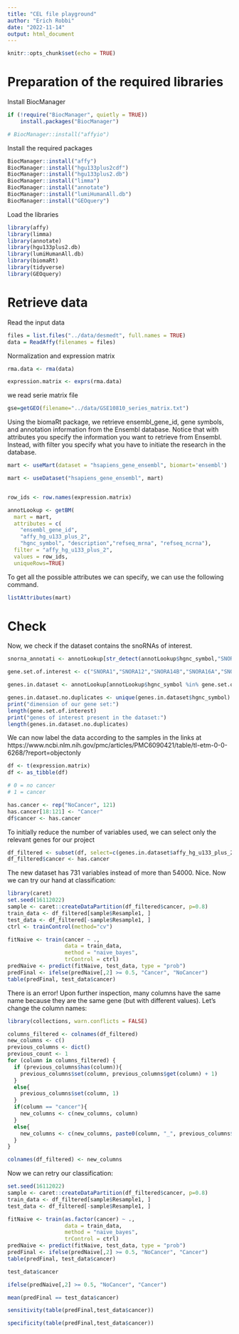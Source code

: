 ```yaml
---
title: "CEL file playground"
author: "Erich Robbi"
date: "2022-11-14"
output: html_document
---
```


```r
knitr::opts_chunk$set(echo = TRUE)
```

# Preparation of the required libraries

Install BiocManager

```r

if (!require("BiocManager", quietly = TRUE))
    install.packages("BiocManager")

# BiocManager::install("affyio")

```

Install the required packages

```r
BiocManager::install("affy")
BiocManager::install("hgu133plus2cdf")
BiocManager::install("hgu133plus2.db")
BiocManager::install("limma")
BiocManager::install("annotate")
BiocManager::install("lumiHumanAll.db")
BiocManager::install("GEOquery")

```

Load the libraries

```r
library(affy)
library(limma)
library(annotate)
library(hgu133plus2.db)
library(lumiHumanAll.db)
library(biomaRt)
library(tidyverse)
library(GEOquery)
```

# Retrieve data

Read the input data

```r
files = list.files("../data/desmedt", full.names = TRUE)
data = ReadAffy(filenames = files)
```

Normalization and expression matrix

```r
rma.data <- rma(data)

expression.matrix <- exprs(rma.data)

```

we read serie matrix file
```r
gse=getGEO(filename="../data/GSE10810_series_matrix.txt")
```


Using the biomaRt package, we retrieve ensembl_gene_id, gene symbols, and annotation information from the Ensembl database. Notice that with attributes you specify the information you want to retrieve from Ensembl. Instead, with filter you specify what you have to initiate the research in the database.

```r

mart <- useMart(dataset = "hsapiens_gene_ensembl", biomart='ensembl')

mart <- useDataset("hsapiens_gene_ensembl", mart)


row_ids <- row.names(expression.matrix)

annotLookup <- getBM(
  mart = mart,
  attributes = c(
    "ensembl_gene_id",
    "affy_hg_u133_plus_2",
    "hgnc_symbol", "description","refseq_mrna", "refseq_ncrna"),
  filter = "affy_hg_u133_plus_2",
  values = row_ids,
  uniqueRows=TRUE)
```

To get all the possible attributes we can specify, we can use the following command.

```r
listAttributes(mart)
```

# Check

Now, we check if the dataset contains the snoRNAs of interest.

```r
snorna_annotati <- annotLookup[str_detect(annotLookup$hgnc_symbol,"SNOR")== TRUE & annotLookup$affy_hg_u133_plus_2 != "",]
```

```r
gene.set.of.interest <- c("SNORA1","SNORA12","SNORA14B","SNORA16A","SNORA21","SNORA23","SNORA24","SNORA32","SNORA38","SNORA44","SNORA48","SNORA49","SNORA52","SNORA53","SNORA57","SNORA61","SNORA63","SNORA64","SNORA65","SNORA70","SNORA71C","SNORA73A","SNORA73B","SNORA75","SNORA78","SNORA8","SNORD10","SNORD102","SNORD104","SNORD105","SNORD105B","SNORD108","SNORD110","SNORD111B","SNORD113-3","SNORD113-4","SNORD114-1","SNORD114-13","SNORD114-14","SNORD114-19","SNORD114-20","SNORD114-21","SNORD115-23","SNORD115-32","SNORD116-13","SNORD119","SNORD12","SNORD12B","SNORD13","SNORD14A","SNORD14C","SNORD14D","SNORD15B","SNORD16","SNORD17","SNORD18A","SNORD1B","SNORD20","SNORD22","SNORD26","SNORD28","SNORD29","SNORD32A","SNORD33","SNORD34","SNORD35A","SNORD36A","SNORD36B","SNORD38A","SNORD3A","SNORD3D","SNORD41","SNORD42A","SNORD42B","SNORD44","SNORD45A","SNORD47","SNORD49B","SNORD4B","SNORD5","SNORD50A","SNORD52","SNORD53","SNORD54","SNORD55","SNORD56","SNORD57","SNORD58A","SNORD58C","SNORD59A","SNORD60","SNORD63","SNORD64","SNORD65","SNORD68","SNORD69","SNORD71","SNORD74","SNORD76","SNORD8","SNORD81","SNORD82","SNORD84","SNORD86","SNORD87","SNORD89","SNORD94","SNORD96A","SNORD97","SNORD99","TMX1","ZFAS1","CDKN2B-AS1","CWF19L1","EIF4A1","EP400","HIF1A-AS2","MEG8","NOP56","RACK1","RPL13A","RPS13","SCARNA12","SNHG12","SNHG20","SNHG5","SNHG6","SNHG7","SNHG8","AP1G1","CFDP1","CHD8","DDX39B","EEF2","EIF4A2","EIF4G2","GAS5","GNL3","HSPA8","HSPA9","IPO7","MYRIP","NAN","NCL","NFATC3","PCAT4","PPAN","PRKAA1","PRRC2A","PTCD3","RABGGTB","RNF149","RPL10","RPL12","RPL13","RPL17","RPL21","RPL23","RPL23A","RPL4","RPL7A","RPLP2","RPS11","RPS2","RPS20","RPS3","RPS8","SF3B3","SLC25A3","SNHG1","SNHG3","SNHG9","SNORD1C","SNORD35B","SNORD37","SNRPB","SNX5","TAF1D","TNPO2","TOMM20","WDR43")
```

```r
genes.in.dataset <- annotLookup[annotLookup$hgnc_symbol %in% gene.set.of.interest,]

genes.in.dataset.no.duplicates <- unique(genes.in.dataset$hgnc_symbol)
print("dimension of our gene set:")
length(gene.set.of.interest)
print("genes of interest present in the dataset:")
length(genes.in.dataset.no.duplicates)
```

We can now label the data according to the samples in the links at https://www.ncbi.nlm.nih.gov/pmc/articles/PMC6090421/table/tI-etm-0-0-6268/?report=objectonly
```r
df <- t(expression.matrix)
df <- as_tibble(df)

# 0 = no cancer
# 1 = cancer

has.cancer <- rep("NoCancer", 121)
has.cancer[18:121] <- "Cancer"
df$cancer <- has.cancer
```

To initially reduce the number of variables used, we can select only the relevant genes for our project
```r
df_filtered <- subset(df, select=c(genes.in.dataset$affy_hg_u133_plus_2))
df_filtered$cancer <- has.cancer
```

The new dataset has 731 variables instead of more than 54000. Nice. Now we can try our hand at classification:
```r
library(caret)
set.seed(16112022)
sample <- caret::createDataPartition(df_filtered$cancer, p=0.8)
train_data <- df_filtered[sample$Resample1, ]
test_data <- df_filtered[-sample$Resample1, ]
ctrl <- trainControl(method="cv")
```

```r
fitNaive <- train(cancer ~ .,
                  data = train_data,
                  method = "naive_bayes",
                  trControl = ctrl)
predNaive <- predict(fitNaive, test_data, type = "prob")
predFinal <- ifelse(predNaive[,2] >= 0.5, "Cancer", "NoCancer")
table(predFinal, test_data$cancer)
```

There is an error! Upon further inspection, many columns have the same name because they are the same gene (but with different values). Let's change the column names:
```r
library(collections, warn.conflicts = FALSE)

columns_filtered <- colnames(df_filtered)
new_columns <- c()
previous_columns <- dict()
previous_count <- 1
for (column in columns_filtered) {
  if (previous_columns$has(column)){
    previous_columns$set(column, previous_columns$get(column) + 1)
  }
  else{
    previous_columns$set(column, 1)
  }
  if(column == "cancer"){
    new_columns <- c(new_columns, column)
  }
  else{
    new_columns <- c(new_columns, paste0(column, "_", previous_columns$get(column)))
  }
}

colnames(df_filtered) <- new_columns
```

Now we can retry our classification:
```r
set.seed(16112022)
sample <- caret::createDataPartition(df_filtered$cancer, p=0.8)
train_data <- df_filtered[sample$Resample1, ]
test_data <- df_filtered[-sample$Resample1, ]

fitNaive <- train(as.factor(cancer) ~ .,
                  data = train_data,
                  method = "naive_bayes",
                  trControl = ctrl)
predNaive <- predict(fitNaive, test_data, type = "prob")
predFinal <- ifelse(predNaive[,2] >= 0.5, "NoCancer", "Cancer")
table(predFinal, test_data$cancer)
```

```r
test_data$cancer
```

```r
ifelse(predNaive[,2] >= 0.5, "NoCancer", "Cancer")
```

```r
mean(predFinal == test_data$cancer)
```

```r
sensitivity(table(predFinal,test_data$cancer))
```

```r
specificity(table(predFinal,test_data$cancer))
```


